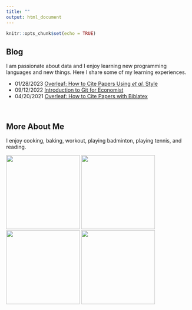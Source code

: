 ```yaml
---
title: ""
output: html_document
---
```


```r
knitr::opts_chunk$set(echo = TRUE)
```

## Blog

I am passionate about data and I enjoy learning new programming languages and new things. Here I share some of my learning experiences.

- 01/28/2023 [Overleaf: How to Cite Papers Using *et al.* Style](overleaf_et_al_citation.html)
- 09/12/2022 [Introduction to Git for Economist](https://xiao-ying-liu.github.io/intro_to_git/)
- 04/20/2021 [Overleaf: How to Cite Papers with Biblatex](overleaf_citation.html)

&nbsp;

## More About Me

I enjoy cooking, baking, workout, playing badminton, playing tennis, and reading.

<img style="float left;" src="images/cookies.JPG" width="200px"> 
<img style="float center;" src="images/matcha_crepe.JPG" width="200px"> 
<img style="float right;" src="images/strawberry_cake.JPG" width="200px"> 
<img style="float right;" src="images/dumplings.JPG" width="200px"> 

